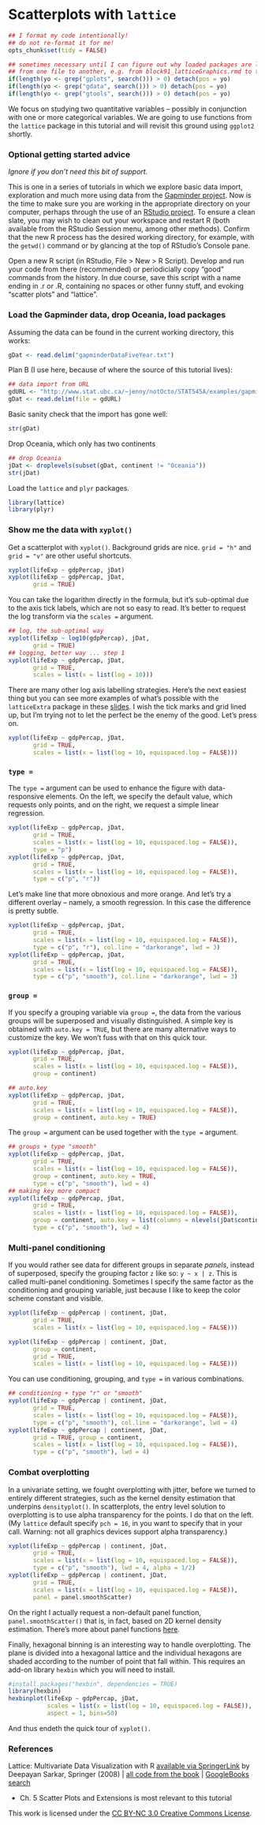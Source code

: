Scatterplots with `lattice`
========================================================

```r
## I format my code intentionally!
## do not re-format it for me!
opts_chunk$set(tidy = FALSE)

## sometimes necessary until I can figure out why loaded packages are leaking
## from one file to another, e.g. from block91_latticeGraphics.rmd to this file
if(length(yo <- grep("gplots", search())) > 0) detach(pos = yo)
if(length(yo <- grep("gdata", search())) > 0) detach(pos = yo)
if(length(yo <- grep("gtools", search())) > 0) detach(pos = yo)
```

We focus on studying two quantitative variables -- possibly in conjunction with one or more categorical variables. We are going to use functions from the `lattice` package in this tutorial and will revisit this ground using `ggplot2` shortly.

### Optional getting started advice

*Ignore if you don't need this bit of support.*

This is one in a series of tutorials in which we explore basic data import, exploration and much more using data from the [Gapminder project](http://www.gapminder.org). Now is the time to make sure you are working in the appropriate directory on your computer, perhaps through the use of an [RStudio project](block01_basicsWorkspaceWorkingDirProject.html). To ensure a clean slate, you may wish to clean out your workspace and restart R (both available from the RStudio Session menu, among other methods). Confirm that the new R process has the desired working directory, for example, with the `getwd()` command or by glancing at the top of RStudio's Console pane.

Open a new R script (in RStudio, File > New > R Script). Develop and run your code from there (recommended) or periodicially copy "good" commands from the history. In due course, save this script with a name ending in .r or .R, containing no spaces or other funny stuff, and evoking "scatter plots" and "lattice".

### Load the Gapminder data, drop Oceania, load packages

Assuming the data can be found in the current working directory, this works:
```r
gDat <- read.delim("gapminderDataFiveYear.txt")
```

Plan B (I use here, because of where the source of this tutorial lives):
```r
## data import from URL
gdURL <- "http://www.stat.ubc.ca/~jenny/notOcto/STAT545A/examples/gapminder/data/gapminderDataFiveYear.txt"
gDat <- read.delim(file = gdURL)
```

Basic sanity check that the import has gone well:
```r
str(gDat)
```
Drop Oceania, which only has two continents
```r
## drop Oceania
jDat <- droplevels(subset(gDat, continent != "Oceania"))
str(jDat)
```

Load the `lattice` and `plyr` packages.
```r
library(lattice)
library(plyr)
```

### Show me the data with `xyplot()`

Get a scatterplot with `xyplot()`. Background grids are nice. `grid = "h"` and `grid = "v"` are other useful shortcuts.
```r
xyplot(lifeExp ~ gdpPercap, jDat)
xyplot(lifeExp ~ gdpPercap, jDat,
       grid = TRUE)
```

You can take the logarithm directly in the formula, but it's sub-optimal due to the axis tick labels, which are not so easy to read. It's better to request the log transform via the `scales =` argument.
```r
## log, the sub-optimal way
xyplot(lifeExp ~ log10(gdpPercap), jDat,
       grid = TRUE)
## logging, better way ... step 1
xyplot(lifeExp ~ gdpPercap, jDat,
       grid = TRUE,
       scales = list(x = list(log = 10)))
```

There are many other log axis labelling strategies. Here's the next easiest thing but you can see more examples of what's possible with the `latticeExtra` package in these [slides](http://www.stat.ubc.ca/~jenny/STAT545A/2012-lectures/cm08.pdf). I wish the tick marks and grid lined up, but I'm trying not to let the perfect be the enemy of the good. Let's press on.
```r
xyplot(lifeExp ~ gdpPercap, jDat,
       grid = TRUE,
       scales = list(x = list(log = 10, equispaced.log = FALSE)))
```

### `type =`

The `type =` argument can be used to enhance the figure with data-responsive elements. On the left, we specify the default value, which requests only points, and on the right, we request a simple linear regression.

```r
xyplot(lifeExp ~ gdpPercap, jDat,
       grid = TRUE,
       scales = list(x = list(log = 10, equispaced.log = FALSE)),
       type = "p")
xyplot(lifeExp ~ gdpPercap, jDat,
       grid = TRUE,
       scales = list(x = list(log = 10, equispaced.log = FALSE)),
       type = c("p", "r"))
```

Let's make line that more obnoxious and more orange. And let's try a different overlay -- namely, a smooth regression. In this case the difference is pretty subtle.

```r
xyplot(lifeExp ~ gdpPercap, jDat,
       grid = TRUE,
       scales = list(x = list(log = 10, equispaced.log = FALSE)),
       type = c("p", "r"), col.line = "darkorange", lwd = 3)
xyplot(lifeExp ~ gdpPercap, jDat,
       grid = TRUE,
       scales = list(x = list(log = 10, equispaced.log = FALSE)),
       type = c("p", "smooth"), col.line = "darkorange", lwd = 3)
```

### `group =`

If you specify a grouping variable via `group =`, the data from the various groups will be superposed and visually distinguished. A simple key is obtained with `auto.key = TRUE`, but there are many alternative ways to customize the key. We won't fuss with that on this quick tour.
```r
xyplot(lifeExp ~ gdpPercap, jDat,
       grid = TRUE,
       scales = list(x = list(log = 10, equispaced.log = FALSE)),
       group = continent)

## auto.key
xyplot(lifeExp ~ gdpPercap, jDat,
       grid = TRUE,
       scales = list(x = list(log = 10, equispaced.log = FALSE)),
       group = continent, auto.key = TRUE)
```

The `group =` argument can be used together with the `type =` argument.
```r
## groups + type "smooth"
xyplot(lifeExp ~ gdpPercap, jDat,
       grid = TRUE,
       scales = list(x = list(log = 10, equispaced.log = FALSE)),
       group = continent, auto.key = TRUE,
       type = c("p", "smooth"), lwd = 4)
## making key more compact
xyplot(lifeExp ~ gdpPercap, jDat,
       grid = TRUE,
       scales = list(x = list(log = 10, equispaced.log = FALSE)),
       group = continent, auto.key = list(columns = nlevels(jDat$continent)),
       type = c("p", "smooth"), lwd = 4)
```

### Multi-panel conditioning

If you would rather see data for different groups in separate *panels*, instead of superposed, specify the grouping factor `z` like so: `y ~ x | z`. This is called multi-panel conditioning. Sometimes I specify the same factor as the conditioning and grouping variable, just because I like to keep the color scheme constant and visible.

```r
xyplot(lifeExp ~ gdpPercap | continent, jDat,
       grid = TRUE,
       scales = list(x = list(log = 10, equispaced.log = FALSE)))

xyplot(lifeExp ~ gdpPercap | continent, jDat,
       group = continent,
       grid = TRUE,
       scales = list(x = list(log = 10, equispaced.log = FALSE)))
```

You can use conditioning, grouping, and `type =` in various combinations.

```r
## conditioning + type "r" or "smooth"
xyplot(lifeExp ~ gdpPercap | continent, jDat,
       grid = TRUE,
       scales = list(x = list(log = 10, equispaced.log = FALSE)),
       type = c("p", "smooth"), col.line = "darkorange", lwd = 4)
xyplot(lifeExp ~ gdpPercap | continent, jDat,
       grid = TRUE, group = continent,
       scales = list(x = list(log = 10, equispaced.log = FALSE)),
       type = c("p", "smooth"), lwd = 4)
```

### Combat overplotting

In a univariate setting, we fought overplotting with jitter, before we turned to entirely different strategies, such as the kernel density estimation that underpins `densityplot()`. In scatterplots, the entry level solution to overplotting is to use alpha transparency for the points. I do that on the left. (My `lattice` default specify `pch = 16`, in you want to specify that in your call. Warning: not all graphics devices support alpha transparency.)

```r
xyplot(lifeExp ~ gdpPercap | continent, jDat,
       grid = TRUE, 
       scales = list(x = list(log = 10, equispaced.log = FALSE)),
       type = c("p", "smooth"), lwd = 4, alpha = 1/2)
xyplot(lifeExp ~ gdpPercap | continent, jDat,
       grid = TRUE,
       scales = list(x = list(log = 10, equispaced.log = FALSE)),
       panel = panel.smoothScatter)
```

On the right I actually request a non-default panel function, `panel.smoothScatter()` that is, in fact, based on 2D kernel density estimation. There's more about panel functions [here](block10_block10_latticeNittyGritty.html).

Finally, hexagonal binning is an interesting way to handle overplotting. The plane is divided into a hexagonal lattice and the individual hexagons are shaded according to the number of point that fall within. This requires an add-on library `hexbin` which you will need to install.

```r
#install.packages("hexbin", dependencies = TRUE)
library(hexbin)
hexbinplot(lifeExp ~ gdpPercap, jDat,
           scales = list(x = list(log = 10, equispaced.log = FALSE)),
           aspect = 1, bins=50)
```

And thus endeth the quick tour of `xyplot().`

### References

Lattice: Multivariate Data Visualization with R [available via SpringerLink](http://ezproxy.library.ubc.ca/login?url=http://link.springer.com.ezproxy.library.ubc.ca/book/10.1007/978-0-387-75969-2/page/1) by Deepayan Sarkar, Springer (2008) | [all code from the book](http://lmdvr.r-forge.r-project.org/) | [GoogleBooks search](http://books.google.com/books?id=gXxKFWkE9h0C&lpg=PR2&dq=lattice%20sarkar%23v%3Donepage&pg=PR2#v=onepage&q=&f=false)

  * Ch. 5 Scatter Plots and Extensions is most relevant to this tutorial

<div class="footer">
This work is licensed under the  <a href="http://creativecommons.org/licenses/by-nc/3.0/">CC BY-NC 3.0 Creative Commons License</a>.
</div>
